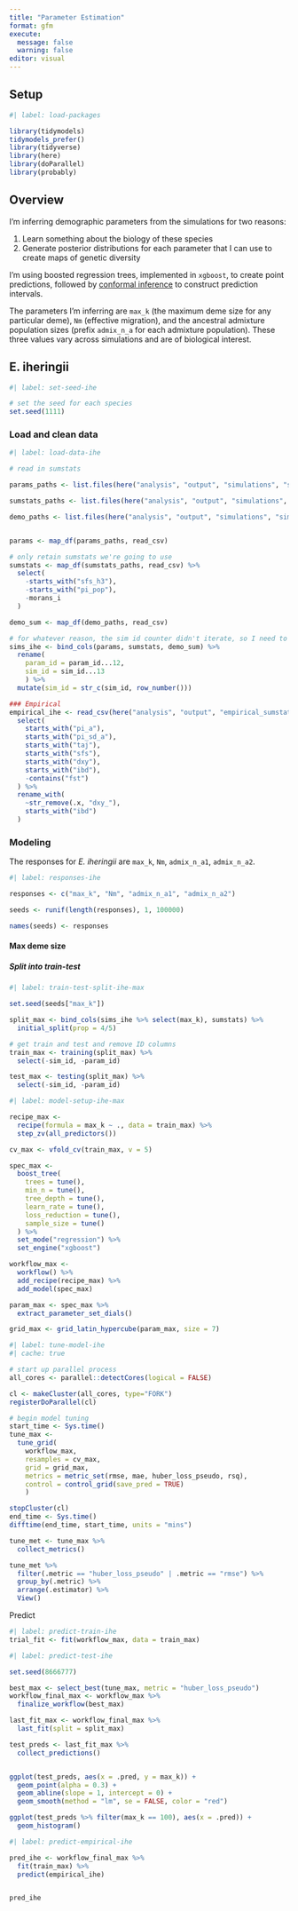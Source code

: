 ```yaml
---
title: "Parameter Estimation"
format: gfm
execute:
  message: false
  warning: false
editor: visual
---
```


## Setup

```r
#| label: load-packages

library(tidymodels)
tidymodels_prefer()
library(tidyverse)
library(here)
library(doParallel)
library(probably)

```

## Overview

I'm inferring demographic parameters from the simulations for two reasons:

1.  Learn something about the biology of these species
2.  Generate posterior distributions for each parameter that I can use to create maps of genetic diversity

I'm using boosted regression trees, implemented in `xgboost`, to create point predictions, followed by [conformal inference](https://en.wikipedia.org/wiki/Conformal_prediction) to construct prediction intervals.

The parameters I'm inferring are `max_k` (the maximum deme size for any particular deme), `Nm` (effective migration), and the ancestral admixture population sizes (prefix `admix_n_a` for each admixture population). These three values vary across simulations and are of biological interest.

## E. iheringii

```r
#| label: set-seed-ihe

# set the seed for each species
set.seed(1111)

```

### Load and clean data

```r
#| label: load-data-ihe

# read in sumstats

params_paths <- list.files(here("analysis", "output", "simulations", "sims_ihe_linear"), pattern = "params", full.names = TRUE)

sumstats_paths <- list.files(here("analysis", "output", "simulations", "sims_ihe_linear"), pattern = "sumstats", full.names = TRUE)

demo_paths <- list.files(here("analysis", "output", "simulations", "sims_ihe_linear"), pattern = "demo_summary", full.names = TRUE)


params <- map_df(params_paths, read_csv)

# only retain sumstats we're going to use
sumstats <- map_df(sumstats_paths, read_csv) %>% 
  select(
    -starts_with("sfs_h3"),
    -starts_with("pi_pop"),
    -morans_i
  )

demo_sum <- map_df(demo_paths, read_csv)

# for whatever reason, the sim id counter didn't iterate, so I need to add better sim IDs
sims_ihe <- bind_cols(params, sumstats, demo_sum) %>% 
  rename(
    param_id = param_id...12,
    sim_id = sim_id...13
    ) %>% 
  mutate(sim_id = str_c(sim_id, row_number()))

### Empirical
empirical_ihe <- read_csv(here("analysis", "output", "empirical_sumstats", "iheringii_sumstats.csv")) %>% 
  select(
    starts_with("pi_a"),
    starts_with("pi_sd_a"),
    starts_with("taj"),
    starts_with("sfs"),
    starts_with("dxy"),
    starts_with("ibd"),
    -contains("fst")
  ) %>%
  rename_with(
    ~str_remove(.x, "dxy_"),
    starts_with("ibd")
  )

```

### Modeling

The responses for *E. iheringii* are `max_k`, `Nm`, `admix_n_a1`, `admix_n_a2`.

```r
#| label: responses-ihe

responses <- c("max_k", "Nm", "admix_n_a1", "admix_n_a2")

seeds <- runif(length(responses), 1, 100000)

names(seeds) <- responses

```

#### Max deme size

##### Split into train-test

```r
#| label: train-test-split-ihe-max

set.seed(seeds["max_k"])

split_max <- bind_cols(sims_ihe %>% select(max_k), sumstats) %>% 
  initial_split(prop = 4/5)

# get train and test and remove ID columns
train_max <- training(split_max) %>% 
  select(-sim_id, -param_id)

test_max <- testing(split_max) %>% 
  select(-sim_id, -param_id)
```

```r
#| label: model-setup-ihe-max

recipe_max <- 
  recipe(formula = max_k ~ ., data = train_max) %>% 
  step_zv(all_predictors()) 

cv_max <- vfold_cv(train_max, v = 5)

spec_max <-
  boost_tree(
    trees = tune(),
    min_n = tune(),
    tree_depth = tune(),
    learn_rate = tune(),
    loss_reduction = tune(),
    sample_size = tune()
  ) %>%
  set_mode("regression") %>%
  set_engine("xgboost") 

workflow_max <- 
  workflow() %>% 
  add_recipe(recipe_max) %>% 
  add_model(spec_max) 

param_max <- spec_max %>% 
  extract_parameter_set_dials()

grid_max <- grid_latin_hypercube(param_max, size = 7)

```

```r
#| label: tune-model-ihe
#| cache: true

# start up parallel process
all_cores <- parallel::detectCores(logical = FALSE)

cl <- makeCluster(all_cores, type="FORK")
registerDoParallel(cl)

# begin model tuning
start_time <- Sys.time()
tune_max <-
  tune_grid(
    workflow_max, 
    resamples = cv_max, 
    grid = grid_max, 
    metrics = metric_set(rmse, mae, huber_loss_pseudo, rsq),
    control = control_grid(save_pred = TRUE)
    )

stopCluster(cl)
end_time <- Sys.time()
difftime(end_time, start_time, units = "mins")
```

```r
tune_met <- tune_max %>% 
  collect_metrics()
```

```r
tune_met %>% 
  filter(.metric == "huber_loss_pseudo" | .metric == "rmse") %>% 
  group_by(.metric) %>% 
  arrange(.estimator) %>% 
  View()
```

Predict

```r
#| label: predict-train-ihe
trial_fit <- fit(workflow_max, data = train_max)

```

```r
#| label: predict-test-ihe

set.seed(8666777)

best_max <- select_best(tune_max, metric = "huber_loss_pseudo")
workflow_final_max <- workflow_max %>% 
  finalize_workflow(best_max)

last_fit_max <- workflow_final_max %>% 
  last_fit(split = split_max)

```


```r
test_preds <- last_fit_max %>% 
  collect_predictions()


ggplot(test_preds, aes(x = .pred, y = max_k)) +
  geom_point(alpha = 0.3) +
  geom_abline(slope = 1, intercept = 0) +
  geom_smooth(method = "lm", se = FALSE, color = "red")
```

```r
ggplot(test_preds %>% filter(max_k == 100), aes(x = .pred)) +
  geom_histogram()
```



```r
#| label: predict-empirical-ihe

pred_ihe <- workflow_final_max %>%
  fit(train_max) %>% 
  predict(empirical_ihe)


pred_ihe
```
